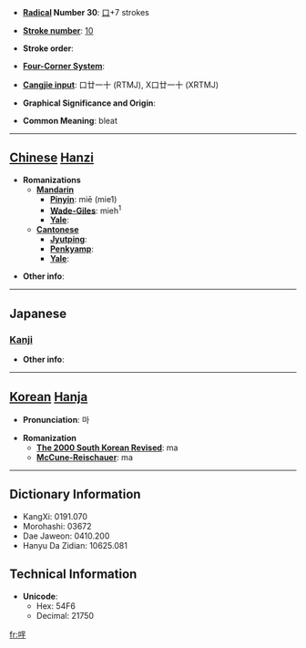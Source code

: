 * '''[[Wiktionary:Chinese radical index| Radical]] Number 30''': [[Wiktionary:Chinese radical index 口|口]]+7 strokes

* '''[[Wiktionary:Chinese total strokes index|Stroke number]]''': [[Wiktionary:Chinese total strokes index 10|10]]

* '''Stroke order''': 

* '''[[Wiktionary:Chinese four corner index|Four-Corner System]]''': 

* '''[[Wiktionary:Chinese Cangjie index|Cangjie input]]''': 口廿一十 (RTMJ), X口廿一十 (XRTMJ)

* '''Graphical Significance and Origin''': 

* '''Common Meaning''': bleat

----

== [[Chinese]] [[Hanzi]] ==

* '''Romanizations'''
** '''[[Mandarin]]'''
*** '''[[Pinyin]]''': miē (mie1)
*** '''[[Wade-Giles]]''': mieh<sup>1</sup>
*** '''[[Yale]]''': 
** '''[[Cantonese]]'''
*** '''[[Jyutping]]''':
*** '''[[Penkyamp]]''': 
*** '''[[Yale]]''': 

* '''Other info''': 

----

==Japanese==
===[[Kanji]]===
{{kanji|on readings=[[ば]] (ba), [[め]] (me), [[び]] (bi), [[み]] (mi)
|kun readings=
}}

* '''Other info''':  

----

== [[Korean]] [[Hanja]] ==

* '''Pronunciation''': 마

* '''Romanization'''
** '''[[The 2000 South Korean Revised Romanization|The 2000 South Korean Revised]]''': ma
** '''[[McCune-Reischauer]]''': ma

----

== Dictionary Information ==

* KangXi: 0191.070
* Morohashi: 03672
* Dae Jaweon: 0410.200
* Hanyu Da Zidian: 10625.081

== Technical Information ==

* '''Unicode''':
** Hex: 54F6
** Decimal: 21750

[[fr:哶]]